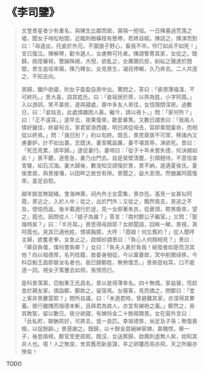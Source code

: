 # 《李司鑒》

> 文登景星者少有重名，與陳生比鄰而居，齋隔一短垣。一日陳暮過荒落之墟，聞女子啼松柏間，近臨則樹橫枝有懸帶，若將自經。陳詰之，揮涕而對曰：「母遠出，托妾於外兄。不圖狼子野心，畜我不卒。伶仃如此不如死！」言已復泣。陳解帶，勸令適人，女慮無可托者。陳請暫寄其家，女從之。既歸，挑燈審視，豐韻殊絕，大悅，欲亂之，女厲聲抗拒，紛紜之聲達於間壁。景生逾垣來窺，陳乃釋女。女見景生，凝目停睇，久乃奔去。二人共逐之，不知去向。
>
> 景歸，闔戶欲寢，則女子盈盈自房中出。驚問之，答曰：「彼德薄福淺，不可終托。」景大喜，詰其姓氏。曰：「妾祖居於齊，以齊為姓，小字阿霞。」入以游詞，笑不甚拒，遂與寢處，齋中多友人來往，女恆隱閉深房。過數日，曰：「妾姑去，此處煩雜困人甚。繼今，請以夜卜。」問：「家何所？」曰：「正不遠耳。」遂早去，夜果復來，歡愛綦篤。又數日謂景曰：「我兩人情好雖佳，終屬茍合。家君宦游西疆，明日將從母去，容即乘間稟命，而相從以終焉。」問：「幾日別？」約以旬終。既去，景思齋居不可常，移諸內又慮妻妒，計不如出妻。志既決，妻至輒詬厲，妻不堪其辱，涕欲死。景曰：「死恐見累，請早歸。」遂促妻行。妻啼曰：「從子十年未嘗失德，何決絕如此！」景不聽，逐愈急，妻乃出門去。自是堊壁清塵，引領翹待，不意信杳青鸞，如石沉海。妻大歸後，數浼知交請復於景，景不納，遂適夏侯氏。夏侯里居，與景接壤，以田畔之故世有隙。景聞之，益大恚恨。然猶冀阿霞復來，差足自慰。
>
> 越年餘並無蹤緒。會海神壽，祠內外士女雲集，景亦在。遙見一女甚似阿霞，景近之，入於人中；從之，出於門外；又從之，飄然竟去，景追之不及，恨悒而返。後半載適行於途，見一女郎著朱衣，從蒼頭，鞚黑衛來，望之，霞也。因問從人：「娘子為誰？」答言：「南村鄭公子繼室。」又問：「娶幾時矣？」曰：「半月耳。」景思得毋誤耶？女郎聞語，回眸一睇，景視，真阿霞也。見其已適他姓，憤填胸臆，大呼：「霞娘！何忘舊約？」從人聞呼主婦，欲奮老拳。女急止之，啟幛紗謂景曰：「負心人何顏相見？」景曰：「卿自負僕，僕何嘗負卿？」女曰：「負夫人甚於負我！結發者如是而況其他？向以祖德厚，名列桂籍，故委身相從。今以棄妻故，冥中削爾祿秩，今科亞魁王昌即替汝名者也。我已歸鄭姓，無勞復念。」景俯首帖耳，口不能道一詞。視女子策蹇去如飛，悵恨而已。
>
> 是科景落第，亞魁果王氏昌名，景以是得薄幸名。四十無偶，家益替，恆趁食於親友家。偶詣鄭，鄭款之，留宿焉。女窺客，見而憐之，問鄭曰：「堂上客非景慶雲耶？」問所自識，曰：「未適君時，曾避難其家，亦深得其豢養。彼行雖賤而祖德未斬，且與君為故人，亦宜有綈袍之義。」鄭然之，易其敗絮，留以數日。夜分欲寢，有婢持金二十餘兩贈景。女在窗外言曰：「此私貯，聊酬夙好，可將去，覓一良匹。幸祖德厚，尚足及子孫；無復喪檢，以促餘齡。」景感謝之。既歸，以十餘金買縉紳家婢，甚醜悍。舉一子，後登兩榜。鄭官至吏部郎。既沒，女送葬歸，啟輿則虛無人矣，始知其非人也。噫！人之無良，舍其舊而新是謀，卒之卵覆而鳥亦飛，天之所報亦慘矣！

TODO
